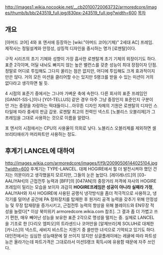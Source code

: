 http://images1.wikia.nocookie.net/__cb20100720063732/armoredcore/images/thumb/b/bb/243519_full.jpg/830px-243519_full.jpg?width=600
[[목차]]
== 개요 ==
[아머드 코어] 4와 포 엔서에 등장하는 [wiki:"아머드 코어(기체)" 2세대 AC] 프레임. 제작사는 정밀설계와 안정성, 상징적 디자인을 중시하는 명가 [로젠탈]이다.

구작 시리즈의 초기 기체와 성향이 가장 흡사한 로젠탈계 초기 기체의 외장이기도 하다. 표준 2각이며, 어딜 내놔도 빠지지 않는 높은 밸런스를 갖춘 성능이 최대 장점이자 단점. 정말로 어디로 투입해도 그다지 꿀리는 점은 없지만, 어디에 투입해도 크게 효과적이지만은 않다. 거의 모든 미션을 클리어할 수는 있지만 S랭크를 받을 수 있는 미션이 거의 없다라고 생각하면 될 듯.

4 시점의 표준기 중에서는 그나마 가벼운 축에 속한다. 다른 회사의 표준 프레임인 [GAN01-SS-L]이나 [Y01-TELLUS] 같은 경우 아주 그냥 중장인지 표준인지 구분이 안 가는 중량을 자랑하는 떡대들이니...아무튼 디자인 자체의 기원은 로젠탈의 디자인 스타일에 따라 중세의 판금 갑옷. 로젠탈 최고의 전력인 넥스트 [노블리스 오블리제]가 그 프레임을 그대로 사용하는 것으로 이름을 알렸다.

포 엔서의 시점에서는 CPU의 사용율이 의외로 낮다. 노블리스 오블리제를 제외하면 셀브리티애쉬가 머리파트만 사용하는 정도. 

== 후계기 LANCEL에 대하여 ==
http://images.wikia.com/armoredcore/images/f/f9/20090506144025104.jpg?width=600
후계기는 TYPE-LANCEL. 대체 HOGIRE에서 뭘 더 발전시켜야 했던 건지는 의문이라고 생각했을지 모르지만, 그들의 눈은 높았다. [레이레너드]의 [03-AALIYAH]의 근접전투 능력과 [BFF]의 [047AN]의 중장거리 저격에 자사의 HOGIRE프레임이 밀리는 모습을 보이자 과감히 '''HOGIRE프레임은 성공이 아니라 실패라 가정''', AALIYAH와 자사 HOGIRE에 사용된 공랭식 냉각방식을 좀더 적극적으로 사용하고, 냉각기를 덜어낸 공간에 PA 정파장치를 탑재한 후 원거리 공격 능력을 갖추기 위해 안정성능 및 무장 탑재량을 증가시키고, 근접전투 능력의 향상을 위해 블레이드와 EN무장 적성을 늘렸다[* 이상 북미위키 armoredcore.wikia.com 참조]. 그 결과 좀 더 가볍고 쓰기 편한, 매우 빼어난 성능을 보유한 표준 2각으로 명성을 떨치는 중. 실제로 LANCEL을 기조로 한 [다리오 엠피오]의 트라센드나 코어만을 [알제브라]제 SOLUH로 대체한 [카니스]의 넥스트, 새비지 비스트는 지원기 중 쓸만한 녀석으로 기억되고 있기도 하다. 대인전에서는 심심한 성능때문에 잘 쓰이지 않지만 싱글플레이에는 레귤에 따라 파트성능은 올라가는데 파트가격은 그대로라서 미션S랭크 획득시에 유용함 때문에 자주 쓰인다.
